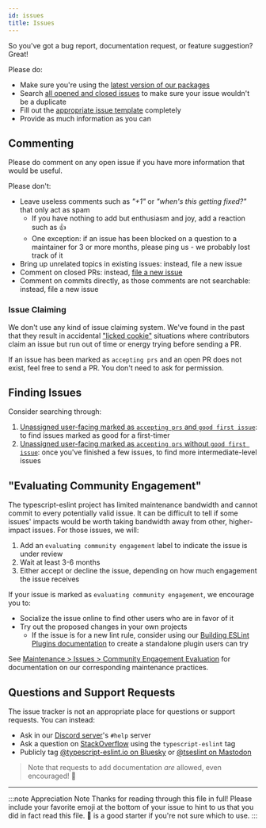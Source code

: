 ```yaml
---
id: issues
title: Issues
---
```


So you've got a bug report, documentation request, or feature suggestion?
Great!

Please do:

- Make sure you're using the [latest version of our packages](https://github.com/typescript-eslint/typescript-eslint/releases)
- Search [all opened and closed issues](https://github.com/typescript-eslint/typescript-eslint/issues?q=is%3Aissue+) to make sure your issue wouldn't be a duplicate
- Fill out the [appropriate issue template](https://github.com/typescript-eslint/typescript-eslint/issues/new/choose) completely
- Provide as much information as you can

## Commenting

Please do comment on any open issue if you have more information that would be useful.

Please don't:

- Leave useless comments such as _"+1"_ or _"when's this getting fixed?"_ that only act as spam
  - If you have nothing to add but enthusiasm and joy, add a reaction such as 👍
  - One exception: if an issue has been blocked on a question to a maintainer for 3 or more months, please ping us - we probably lost track of it
- Bring up unrelated topics in existing issues: instead, file a new issue
- Comment on closed PRs: instead, [file a new issue](#raising-issues)
- Comment on commits directly, as those comments are not searchable: instead, file a new issue

### Issue Claiming

We don't use any kind of issue claiming system.
We've found in the past that they result in accidental ["licked cookie"](https://devblogs.microsoft.com/oldnewthing/20091201-00/?p=15843) situations where contributors claim an issue but run out of time or energy trying before sending a PR.

If an issue has been marked as `accepting prs` and an open PR does not exist, feel free to send a PR.
You don't need to ask for permission.

## Finding Issues

Consider searching through:

1. [Unassigned user-facing marked as `accepting prs` and `good first issue`](https://github.com/typescript-eslint/typescript-eslint/issues?q=is%3Aopen+is%3Aissue+label%3A%22good+first+issue%22+label%3A%22accepting+prs%22+-label%3A%22repo+maintenance%22+no%3Aassignee): to find issues marked as good for a first-timer
2. [Unassigned user-facing marked as `accepting prs` without `good first issue`](https://github.com/typescript-eslint/typescript-eslint/issues?q=is%3Aopen+is%3Aissue+label%3A%22accepting+prs%22+-label%3A%22good+first+issue%22+-label%3A%22repo+maintenance%22+no%3Aassignee): once you've finished a few issues, to find more intermediate-level issues

## "Evaluating Community Engagement"

The typescript-eslint project has limited maintenance bandwidth and cannot commit to every potentially valid issue.
It can be difficult to tell if some issues' impacts would be worth taking bandwidth away from other, higher-impact issues.
For those issues, we will:

1. Add an `evaluating community engagement` label to indicate the issue is under review
2. Wait at least 3-6 months
3. Either accept or decline the issue, depending on how much engagement the issue receives

If your issue is marked as `evaluating community engagement`, we encourage you to:

- Socialize the issue online to find other users who are in favor of it
- Try out the proposed changes in your own projects
  - If the issue is for a new lint rule, consider using our [Building ESLint Plugins documentation](https://typescript-eslint.io/developers/eslint-plugins) to create a standalone plugin users can try

See [Maintenance > Issues > Community Engagement Evaluation](https://typescript-eslint.io/maintenance/issues/#community-engagement-evaluation) for documentation on our corresponding maintenance practices.

## Questions and Support Requests

The issue tracker is not an appropriate place for questions or support requests.
You can instead:

- Ask in our [Discord server](https://discord.gg/FSxKq8Tdyg)'s `#help` server
- Ask a question on [StackOverflow](https://stackoverflow.com/questions/tagged/typescript-eslint 'StackOverflow questions tagged with typescript-eslint') using the `typescript-eslint` tag
- Publicly tag [@typescript-eslint.io on Bluesky](https://bsky.app/profile/typescript-eslint.io) or [@tseslint on Mastodon](https://fosstodon.org/@tseslint)

> Note that requests to add documentation _are_ allowed, even encouraged! 📝

---

:::note Appreciation Note
Thanks for reading through this file in full!
Please include your favorite emoji at the bottom of your issue to hint to us that you did in fact read this file.
💖 is a good starter if you're not sure which to use.
:::
